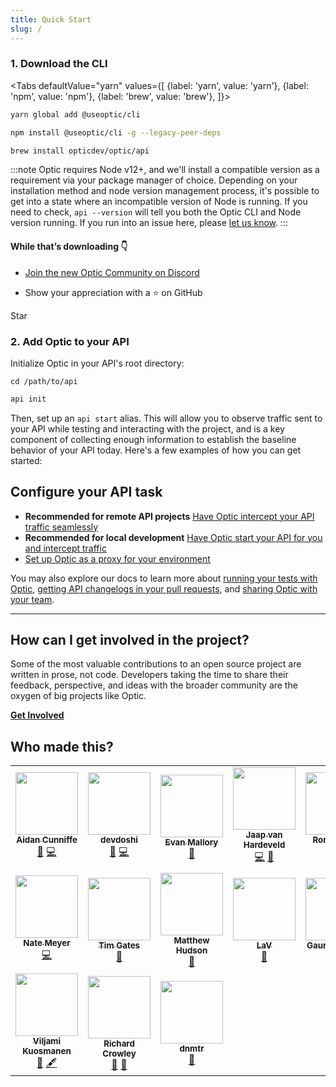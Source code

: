 ```yaml
---
title: Quick Start
slug: /
---
```



### 1. Download the CLI
<Tabs
  defaultValue="yarn"
  values={[
    {label: 'yarn', value: 'yarn'},
    {label: 'npm', value: 'npm'},
    {label: 'brew', value: 'brew'},
  ]}>
  <TabItem value="yarn">

```bash
yarn global add @useoptic/cli
```

  </TabItem>
  <TabItem value="npm">

```bash
npm install @useoptic/cli -g --legacy-peer-deps
```

  </TabItem>
  <TabItem value="brew">

```bash
brew install opticdev/optic/api
```

  </TabItem>
</Tabs>

:::note
Optic requires Node v12+, and we'll install a compatible version as a requirement via your package manager of choice. Depending on your installation method and node version management process, it's possible to get into a state where an incompatible version of Node is running. If you need to check, `api --version` will tell you both the Optic CLI and Node version running. If you run into an issue here, please [let us know](https://github.com/opticdev/optic/issues/new?title=Node%20Version%20Incompatibility%20Issue:).
:::

#### While that’s downloading 👇

- [Join the new Optic Community on Discord](https://discord.gg/t9hADkuYjP)

- Show your appreciation with a ⭐ on GitHub
<div style={{paddingTop: 0}}>
  <GitHubButton
    href="https://github.com/opticdev/optic"
    data-icon="octicon-star"
    data-size="large"
    data-show-count="true"
    aria-label="Star opticdev/optic on GitHub"
  >
    Star
  </GitHubButton>
</div>


### 2. Add Optic to your API
Initialize Optic in your API's root directory:

`cd /path/to/api`

```bash
api init
```

Then, set up an `api start` alias. This will allow you to observe traffic sent to your API while testing and interacting with the project, and is a key component of collecting enough information to establish the baseline behavior of your API today. Here's a few examples of how you can get started:

## Configure your API task

- **Recommended for remote API projects** [Have Optic intercept your API traffic seamlessly](/docs/get-started/config/intercept)
- **Recommended for local development** [Have Optic start your API for you and intercept traffic](/docs/get-started/config/run-with-optic)
- [Set up Optic as a proxy for your environment](/docs/get-started/config/proxy)

You may also explore our docs to learn more about [running your tests with Optic](/docs/get-started/testing), [getting API changelogs in your pull requests](/docs/apiops/pull-requests), and [sharing Optic with your team](docs/using/share-with-team).

---

## How can I get involved in the project?
Some of the most valuable contributions to an open source project are written in prose, not code. Developers taking the time to share their feedback, perspective, and ideas with the broader community are the oxygen of big projects like Optic.

**[Get Involved](/docs/optic/get-involved)**

## Who made this?

<!-- ALL-CONTRIBUTORS-LIST:START - Do not remove or modify this section -->
<!-- prettier-ignore-start -->
<!-- markdownlint-disable -->
<table>
  <tr>
    <td align="center"><a href="http://aidancunniffe.com"><img src="https://avatars1.githubusercontent.com/u/5900338?v=4?s=100" width="100px;" alt=""/><br /><sub><b>Aidan Cunniffe</b></sub></a><br /><a href="https://github.com/opticdev/Optic/commits?author=acunniffe" title="Documentation">📖</a> <a href="https://github.com/opticdev/Optic/commits?author=acunniffe" title="Code">💻</a></td>
    <td align="center"><a href="https://devdoshi.com"><img src="https://avatars1.githubusercontent.com/u/1463179?v=4?s=100" width="100px;" alt=""/><br /><sub><b>devdoshi</b></sub></a><br /><a href="https://github.com/opticdev/Optic/commits?author=devdoshi" title="Documentation">📖</a> <a href="https://github.com/opticdev/Optic/commits?author=devdoshi" title="Code">💻</a></td>
    <td align="center"><a href="https://www.take2.co/consulting-development"><img src="https://avatars2.githubusercontent.com/u/4691748?v=4?s=100" width="100px;" alt=""/><br /><sub><b>Evan Mallory</b></sub></a><br /><a href="https://github.com/opticdev/Optic/commits?author=esopian" title="Documentation">📖</a></td>
    <td align="center"><a href="http://www.jaaprood.nl/"><img src="https://avatars1.githubusercontent.com/u/857549?v=4?s=100" width="100px;" alt=""/><br /><sub><b>Jaap van Hardeveld</b></sub></a><br /><a href="https://github.com/opticdev/Optic/commits?author=JaapRood" title="Code">💻</a> <a href="https://github.com/opticdev/Optic/commits?author=JaapRood" title="Documentation">📖</a></td>
    <td align="center"><a href="https://twitter.com/trulyronak"><img src="https://avatars1.githubusercontent.com/u/9388431?v=4?s=100" width="100px;" alt=""/><br /><sub><b>Ronak Shah</b></sub></a><br /><a href="https://github.com/opticdev/Optic/commits?author=trulyronak" title="Code">💻</a> <a href="https://github.com/opticdev/Optic/commits?author=trulyronak" title="Documentation">📖</a></td>
    <td align="center"><a href="https://github.com/taraedits"><img src="https://avatars1.githubusercontent.com/u/52361229?v=4?s=100" width="100px;" alt=""/><br /><sub><b>taraedits</b></sub></a><br /><a href="https://github.com/opticdev/Optic/commits?author=taraedits" title="Documentation">📖</a></td>
    <td align="center"><a href="https://github.com/LouManglass"><img src="https://avatars2.githubusercontent.com/u/241059?v=4?s=100" width="100px;" alt=""/><br /><sub><b>Lou Manglass</b></sub></a><br /><a href="https://github.com/opticdev/Optic/commits?author=LouManglass" title="Code">💻</a> <a href="https://github.com/opticdev/Optic/commits?author=LouManglass" title="Documentation">📖</a></td>
  </tr>
  <tr>
    <td align="center"><a href="https://github.com/notnmeyer"><img src="https://avatars3.githubusercontent.com/u/672246?v=4?s=100" width="100px;" alt=""/><br /><sub><b>Nate Meyer</b></sub></a><br /><a href="https://github.com/opticdev/Optic/commits?author=notnmeyer" title="Code">💻</a></td>
    <td align="center"><a href="https://github.com/timgates42"><img src="https://avatars1.githubusercontent.com/u/47873678?v=4?s=100" width="100px;" alt=""/><br /><sub><b>Tim Gates</b></sub></a><br /><a href="https://github.com/opticdev/Optic/commits?author=timgates42" title="Documentation">📖</a></td>
    <td align="center"><a href="https://github.com/matthewhudson"><img src="https://avatars2.githubusercontent.com/u/320194?v=4?s=100" width="100px;" alt=""/><br /><sub><b>Matthew Hudson</b></sub></a><br /><a href="https://github.com/opticdev/Optic/commits?author=matthewhudson" title="Documentation">📖</a></td>
    <td align="center"><a href="https://github.com/lvenier"><img src="https://avatars1.githubusercontent.com/u/17571692?v=4?s=100" width="100px;" alt=""/><br /><sub><b>LaV</b></sub></a><br /><a href="https://github.com/opticdev/Optic/commits?author=lvenier" title="Documentation">📖</a></td>
    <td align="center"><a href="https://github.com/gaurav-nelson"><img src="https://avatars2.githubusercontent.com/u/23069445?v=4?s=100" width="100px;" alt=""/><br /><sub><b>Gaurav Nelson</b></sub></a><br /><a href="https://github.com/opticdev/Optic/commits?author=gaurav-nelson" title="Documentation">📖</a></td>
    <td align="center"><a href="http://ross-nordstrom.github.io/"><img src="https://avatars0.githubusercontent.com/u/3299155?v=4?s=100" width="100px;" alt=""/><br /><sub><b>Ross Nordstrom</b></sub></a><br /><a href="#design-ross-nordstrom" title="Design">🎨</a> <a href="https://github.com/opticdev/Optic/commits?author=ross-nordstrom" title="Code">💻</a> <a href="https://github.com/opticdev/Optic/issues?q=author%3Aross-nordstrom" title="Bug reports">🐛</a></td>
    <td align="center"><a href="http://kinlane.com/"><img src="https://avatars2.githubusercontent.com/u/56100?v=4?s=100" width="100px;" alt=""/><br /><sub><b>Kin Lane</b></sub></a><br /><a href="#ideas-kinlane" title="Ideas, Planning, & Feedback">🤔</a> <a href="#content-kinlane" title="Content">🖋</a></td>
  </tr>
  <tr>
    <td align="center"><a href="https://viljami.io/"><img src="https://avatars3.githubusercontent.com/u/6105650?v=4?s=100" width="100px;" alt=""/><br /><sub><b>Viljami Kuosmanen</b></sub></a><br /><a href="#ideas-anttiviljami" title="Ideas, Planning, & Feedback">🤔</a> <a href="#content-anttiviljami" title="Content">🖋</a></td>
    <td align="center"><a href="http://rcrowley.org/"><img src="https://avatars0.githubusercontent.com/u/11151?v=4?s=100" width="100px;" alt=""/><br /><sub><b>Richard Crowley</b></sub></a><br /><a href="#research-rcrowley" title="Research">🔬</a> <a href="#ideas-rcrowley" title="Ideas, Planning, & Feedback">🤔</a></td>
    <td align="center"><a href="https://github.com/danMateer"><img src="https://avatars2.githubusercontent.com/u/34169713?v=4?s=100" width="100px;" alt=""/><br /><sub><b>dnmtr</b></sub></a><br /><a href="https://github.com/opticdev/Optic/pulls?q=is%3Apr+reviewed-by%3AdanMateer" title="Reviewed Pull Requests">👀</a></td>
  </tr>
</table>

<!-- markdownlint-restore -->
<!-- prettier-ignore-end -->

<!-- ALL-CONTRIBUTORS-LIST:END -->
